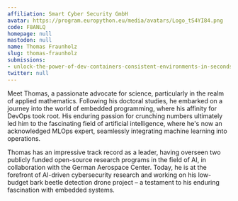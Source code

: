 ```yaml
---
affiliation: Smart Cyber Security GmbH
avatar: https://program.europython.eu/media/avatars/Logo_tS4YI84.png
code: F8ANLQ
homepage: null
mastodon: null
name: Thomas Fraunholz
slug: thomas-fraunholz
submissions:
- unlock-the-power-of-dev-containers-consistent-environments-in-seconds
twitter: null
---
```


Meet Thomas, a passionate advocate for science, particularly in the realm of applied mathematics. Following his doctoral studies, he embarked on a journey into the world of embedded programming, where his affinity for DevOps took root. His enduring passion for crunching numbers ultimately led him to the fascinating field of artificial intelligence, where he's now an acknowledged MLOps expert, seamlessly integrating machine learning into operations.

Thomas has an impressive track record as a leader, having overseen two publicly funded open-source research programs in the field of AI, in collaboration with the German Aerospace Center. Today, he is at the forefront of AI-driven cybersecurity research and working on his low-budget bark beetle detection drone project – a testament to his enduring fascination with embedded systems.
